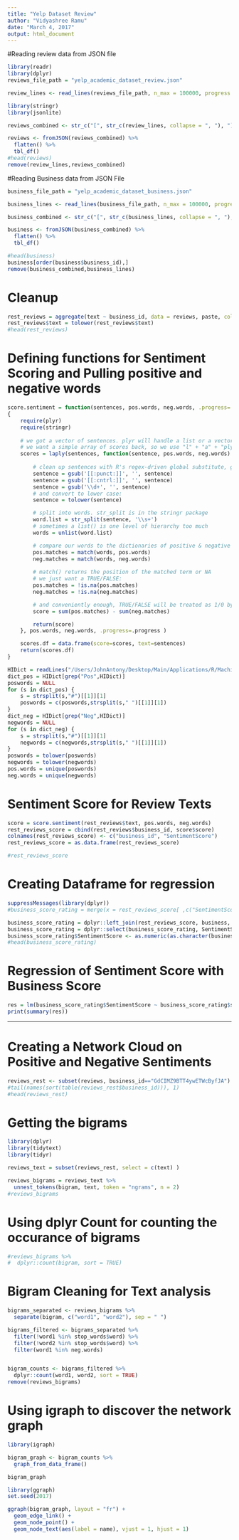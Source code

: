 ---
title: "Yelp Dataset Review"
author: "Vidyashree Ramu"
date: "March 4, 2017"
output: html_document
---

#Reading review data from JSON file
```{r}
library(readr)
library(dplyr)
reviews_file_path = "yelp_academic_dataset_review.json"

review_lines <- read_lines(reviews_file_path, n_max = 100000, progress = FALSE)

library(stringr)
library(jsonlite)

reviews_combined <- str_c("[", str_c(review_lines, collapse = ", "), "]")

reviews <- fromJSON(reviews_combined) %>%
  flatten() %>%
  tbl_df()
#head(reviews)
remove(review_lines,reviews_combined)
```

#Reading Business data from JSON File
```{r}

business_file_path = "yelp_academic_dataset_business.json"

business_lines <- read_lines(business_file_path, n_max = 100000, progress = FALSE)

business_combined <- str_c("[", str_c(business_lines, collapse = ", "), "]")

business <- fromJSON(business_combined) %>%
  flatten() %>%
  tbl_df()

#head(business)
business[order(business$business_id),]
remove(business_combined,business_lines)
```

# Cleanup 
```{r}
rest_reviews = aggregate(text ~ business_id, data = reviews, paste, collapse = ",")
rest_reviews$text = tolower(rest_reviews$text)
#head(rest_reviews)
```

# Defining functions for Sentiment Scoring and Pulling positive and negative words
```{r}
score.sentiment = function(sentences, pos.words, neg.words, .progress='none')
{
	require(plyr)
	require(stringr)
	
	# we got a vector of sentences. plyr will handle a list or a vector as an "l" for us
	# we want a simple array of scores back, so we use "l" + "a" + "ply" = laply:
	scores = laply(sentences, function(sentence, pos.words, neg.words) {
		
		# clean up sentences with R's regex-driven global substitute, gsub():
		sentence = gsub('[[:punct:]]', '', sentence)
		sentence = gsub('[[:cntrl:]]', '', sentence)
		sentence = gsub('\\d+', '', sentence)
		# and convert to lower case:
		sentence = tolower(sentence)

		# split into words. str_split is in the stringr package
		word.list = str_split(sentence, '\\s+')
		# sometimes a list() is one level of hierarchy too much
		words = unlist(word.list)

		# compare our words to the dictionaries of positive & negative terms
		pos.matches = match(words, pos.words)
		neg.matches = match(words, neg.words)
	
		# match() returns the position of the matched term or NA
		# we just want a TRUE/FALSE:
		pos.matches = !is.na(pos.matches)
		neg.matches = !is.na(neg.matches)

		# and conveniently enough, TRUE/FALSE will be treated as 1/0 by sum():
		score = sum(pos.matches) - sum(neg.matches)

		return(score)
	}, pos.words, neg.words, .progress=.progress )

	scores.df = data.frame(score=scores, text=sentences)
	return(scores.df)
}

HIDict = readLines("/Users/JohnAntony/Desktop/Main/Applications/R/MachineLearning/data_files/inqdict.txt")
dict_pos = HIDict[grep("Pos",HIDict)]
poswords = NULL
for (s in dict_pos) {
	s = strsplit(s,"#")[[1]][1]
	poswords = c(poswords,strsplit(s," ")[[1]][1])
}
dict_neg = HIDict[grep("Neg",HIDict)]
negwords = NULL
for (s in dict_neg) {
	s = strsplit(s,"#")[[1]][1]
	negwords = c(negwords,strsplit(s," ")[[1]][1])
}
poswords = tolower(poswords)
negwords = tolower(negwords)
pos.words = unique(poswords)
neg.words = unique(negwords)
```

# Sentiment Score for Review Texts
```{r}
score = score.sentiment(rest_reviews$text, pos.words, neg.words)
rest_reviews_score = cbind(rest_reviews$business_id, score$score)
colnames(rest_reviews_score) <- c("business_id", "SentimentScore")
rest_reviews_score = as.data.frame(rest_reviews_score)

#rest_reviews_score
```
# Creating Dataframe for regression
```{r}
suppressMessages(library(dplyr)) 
#business_score_rating = merge(x = rest_reviews_score[ ,c("SentimentScore")], y = business[ ,c("stars")],  by.rest_reviews_score='business_id', by.business='business_id', all.x = TRUE)

business_score_rating = dplyr::left_join(rest_reviews_score, business, by = "business_id")
business_score_rating = dplyr::select(business_score_rating, SentimentScore, stars)
business_score_rating$SentimentScore <- as.numeric(as.character(business_score_rating$SentimentScore))
#head(business_score_rating)

```

# Regression of Sentiment Score with Business Score
```{r}
res = lm(business_score_rating$SentimentScore ~ business_score_rating$stars)
print(summary(res))
```


---------------------------------
# Creating a Network Cloud on Positive and Negative Sentiments
```{r}
reviews_rest <- subset(reviews, business_id=="GdCIMZ9BTT4ywETWcByfJA")
#tail(names(sort(table(reviews_rest$business_id))), 1)
#head(reviews_rest)
```
# Getting the bigrams
```{r}

library(dplyr)
library(tidytext)
library(tidyr)

reviews_text = subset(reviews_rest, select = c(text) )

reviews_bigrams = reviews_text %>%
  unnest_tokens(bigram, text, token = "ngrams", n = 2)
#reviews_bigrams
```

# Using dplyr Count for counting the occurance of bigrams
```{r}
#reviews_bigrams %>% 
#  dplyr::count(bigram, sort = TRUE)
```

# Bigram Cleaning for Text analysis
```{r}
bigrams_separated <- reviews_bigrams %>%
  separate(bigram, c("word1", "word2"), sep = " ")

bigrams_filtered <- bigrams_separated %>%
  filter(!word1 %in% stop_words$word) %>%
  filter(!word2 %in% stop_words$word) %>%
  filter(word1 %in% neg.words)


bigram_counts <- bigrams_filtered %>% 
  dplyr::count(word1, word2, sort = TRUE)
remove(reviews_bigrams)
```

# Using igraph to discover the network graph
```{r}
library(igraph)

bigram_graph <- bigram_counts %>%
  graph_from_data_frame()

bigram_graph
```

```{r}
library(ggraph)
set.seed(2017)

ggraph(bigram_graph, layout = "fr") +
  geom_edge_link() +
  geom_node_point() +
  geom_node_text(aes(label = name), vjust = 1, hjust = 1)
```

